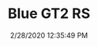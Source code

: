 ---
width: 2000
height: 1333
title: Blue GT2 RS
description: A Magnus Walker 993 in blue.
date: 2/28/2020 12:35:49 PM
cameraMake: Sony
cameraModel: ILCE-7M3
lens: ZEISS Batis 1.8/85
settingsfStop: f/1.8
settingsISO: ISO 100
settingsShutter: 1/640
settingsFocalLength: 85 mm
---